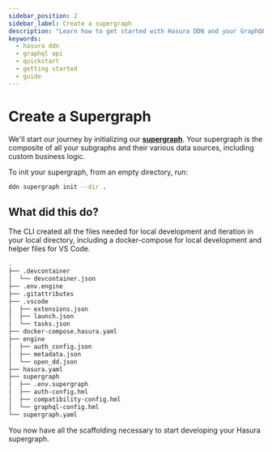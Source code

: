 ```yaml
---
sidebar_position: 2
sidebar_label: Create a supergraph
description: "Learn how to get started with Hasura DDN and your GraphQL API."
keywords:
  - hasura ddn
  - graphql api
  - quickstart
  - getting started
  - guide
---
```


# Create a Supergraph

We'll start our journey by initializing our [**supergraph**](/project-configuration/config.mdx#supergraph). Your
supergraph is the composite of all your subgraphs and their various data sources, including custom business logic.

To init your supergraph, from an empty directory, run:

```bash
ddn supergraph init --dir .
```

## What did this do?

The CLI created all the files needed for local development and iteration in your local directory, including a
docker-compose for local development and helper files for VS Code.

```bash
.
├── .devcontainer
│  └── devcontainer.json
├── .env.engine
├── .gitattributes
├── .vscode
│  ├── extensions.json
│  ├── launch.json
│  └── tasks.json
├── docker-compose.hasura.yaml
├── engine
│  ├── auth_config.json
│  ├── metadata.json
│  └── open_dd.json
├── hasura.yaml
├── supergraph
│  ├── .env.supergraph
│  ├── auth-config.hml
│  ├── compatibility-config.hml
│  └── graphql-config.hml
└── supergraph.yaml
```

You now have all the scaffolding necessary to start developing your Hasura supergraph.
